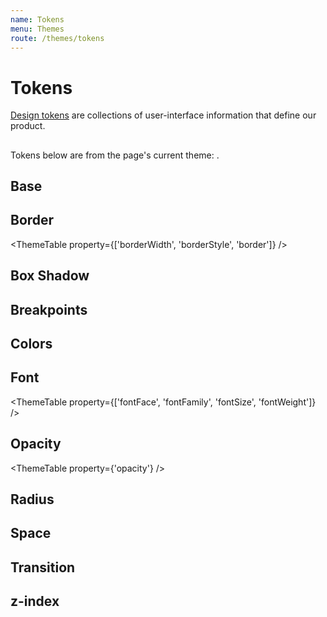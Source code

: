 ```yaml
---
name: Tokens
menu: Themes
route: /themes/tokens
---
```



# Tokens

[Design tokens](https://css-tricks.com/what-are-design-tokens/) are collections
of user-interface information that define our product.

## <ThemeCurrent />

Tokens below are from the page's current theme: <ThemeCurrent/>.

## Base

<ThemeTable property="base" />

## Border

<ThemeTable property={['borderWidth', 'borderStyle', 'border']} />

## Box Shadow

<ThemeTable property="boxShadow" />

## Breakpoints

<ThemeTable property="breakpoint" />

## Colors

<ThemePalettes />

## Font

<ThemeTable property={['fontFace', 'fontFamily', 'fontSize', 'fontWeight']} />

## Opacity

<ThemeTable property={'opacity'} />

## Radius

<ThemeTable property="radius" />

## Space

<ThemeTable property="space" />

## Transition

<ThemeTable property="transitionDuration" />

## z-index

<ThemeTable property="zIndex" />
